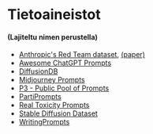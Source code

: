 # Tietoaineistot
#### (Lajiteltu nimen perustella)

- [Anthropic's Red Team dataset](https://github.com/anthropics/hh-rlhf/tree/master/red-team-attempts), [(paper)](https://arxiv.org/abs/2209.07858)
- [Awesome ChatGPT Prompts](https://huggingface.co/datasets/fka/awesome-chatgpt-prompts)
- [DiffusionDB](https://github.com/poloclub/diffusiondb)
- [Midjourney Prompts](https://huggingface.co/datasets/succinctly/midjourney-prompts)
- [P3 - Public Pool of Prompts](https://huggingface.co/datasets/bigscience/P3)
- [PartiPrompts](https://parti.research.google)
- [Real Toxicity Prompts](https://allenai.org/data/real-toxicity-prompts)
- [Stable Diffusion Dataset](https://huggingface.co/datasets/Gustavosta/Stable-Diffusion-Prompts)
- [WritingPrompts](https://www.reddit.com/r/WritingPrompts)
